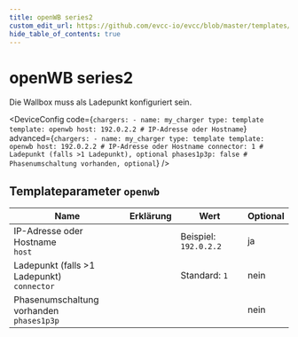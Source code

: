 ```yaml
---
title: openWB series2
custom_edit_url: https://github.com/evcc-io/evcc/blob/master/templates/definition/charger/openwb.yaml
hide_table_of_contents: true
---
```



# openWB series2

<DeviceFeatures features="" />

Die Wallbox muss als Ladepunkt konfiguriert sein.


<DeviceConfig code={`chargers:
    - name: my_charger
      type: template
      template: openwb
      host: 192.0.2.2 # IP-Adresse oder Hostname`} advanced={`chargers:
    - name: my_charger
      type: template
      template: openwb
      host: 192.0.2.2 # IP-Adresse oder Hostname
      connector: 1 # Ladepunkt (falls >1 Ladepunkt), optional
      phases1p3p: false # Phasenumschaltung vorhanden, optional`} />

## Templateparameter `openwb`

| Name | Erklärung | Wert | Optional |
|-----------|-----------|------|----------|
| IP-Adresse oder Hostname<br/>`host` |  | Beispiel: `192.0.2.2` | ja |
| Ladepunkt (falls &gt;1 Ladepunkt)<br/>`connector` |  | Standard: `1` | nein |
| Phasenumschaltung vorhanden<br/>`phases1p3p` |  |  | nein |

